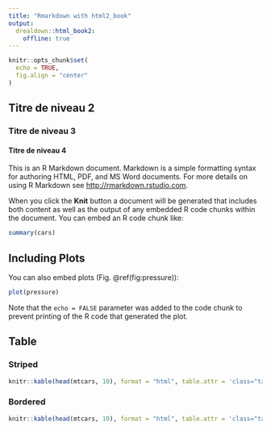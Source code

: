 ```yaml
---
title: "Rmarkdown with html2_book"
output: 
  drealdown::html_book2: 
    offline: true
---
```


```r
knitr::opts_chunk$set(
  echo = TRUE,
  fig.align = "center"
)
```

## Titre de niveau 2
### Titre de niveau 3
#### Titre de niveau 4

This is an R Markdown document. Markdown is a simple formatting syntax for authoring HTML, PDF, and MS Word documents. For more details on using R Markdown see <http://rmarkdown.rstudio.com>.

When you click the **Knit** button a document will be generated that includes both content as well as the output of any embedded R code chunks within the document. You can embed an R code chunk like:

```r
summary(cars)
```

## Including Plots

You can also embed plots (Fig. \@ref(fig:pressure)):

```r
plot(pressure)
```

Note that the `echo = FALSE` parameter was added to the code chunk to prevent printing of the R code that generated the plot.


## Table

### Striped
```r
knitr::kable(head(mtcars, 10), format = "html", table.attr = 'class="table-striped"')
```

### Bordered
```r
knitr::kable(head(mtcars, 10), format = "html", table.attr = 'class="table-bordered"')
```
